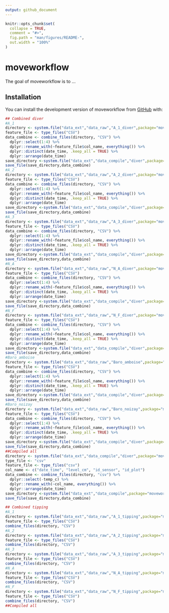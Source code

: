 ```yaml
---
output: github_document
---
```


<!-- README.md is generated from README.Rmd. Please edit that file -->

```r
knitr::opts_chunk$set(
  collapse = TRUE,
  comment = "#>",
  fig.path = "man/figures/README-",
  out.width = "100%"
)
```

# moveworkflow

<!-- badges: start -->
<!-- badges: end -->

The goal of moveworkflow is to ...

## Installation

You can install the development version of moveworkflow from [GitHub](https://github.com/) with:


``` r
## Combined diver
#A_1
directory <- system.file("data_ext","data_raw","A_1_diver",package="moveworkflow", mustWork=TRUE)
feature_file <- type_files("CSV")
data_combine <- combine_files(directory, "CSV") %>% 
  dplyr::select(1:4) %>% 
  dplyr::rename_with(~feature_file$col_name, everything()) %>% 
  dplyr::distinct(date_time, .keep_all = TRUE) %>% 
  dplyr::arrange(date_time)
save_directory <-system.file("data_ext","data_compile","diver",package="moveworkflow", mustWork=TRUE)
save_file(save_directory,data_combine)
#A_2
directory <- system.file("data_ext","data_raw","A_2_diver",package="moveworkflow", mustWork=TRUE)
feature_file <- type_files("CSV")
data_combine <- combine_files(directory, "CSV") %>% 
  dplyr::select(1:4) %>% 
  dplyr::rename_with(~feature_file$col_name, everything()) %>% 
  dplyr::distinct(date_time, .keep_all = TRUE) %>% 
  dplyr::arrange(date_time)
save_directory <-system.file("data_ext","data_compile","diver",package="moveworkflow", mustWork=TRUE)
save_file(save_directory,data_combine)
#A_3
directory <- system.file("data_ext","data_raw","A_3_diver",package="moveworkflow", mustWork=TRUE)
feature_file <- type_files("CSV")
data_combine <- combine_files(directory, "CSV") %>% 
  dplyr::select(1:4) %>% 
  dplyr::rename_with(~feature_file$col_name, everything()) %>% 
  dplyr::distinct(date_time, .keep_all = TRUE) %>% 
  dplyr::arrange(date_time)
save_directory <-system.file("data_ext","data_compile","diver",package="moveworkflow", mustWork=TRUE)
save_file(save_directory,data_combine)
#N_A
directory <- system.file("data_ext","data_raw","N_A_diver",package="moveworkflow", mustWork=TRUE)
feature_file <- type_files("CSV")
data_combine <- combine_files(directory, "CSV") %>% 
  dplyr::select(1:4) %>% 
  dplyr::rename_with(~feature_file$col_name, everything()) %>% 
  dplyr::distinct(date_time, .keep_all = TRUE) %>% 
  dplyr::arrange(date_time)
save_directory <-system.file("data_ext","data_compile","diver",package="moveworkflow", mustWork=TRUE)
save_file(save_directory,data_combine)
#N_F
directory <- system.file("data_ext","data_raw","N_F_diver",package="moveworkflow", mustWork=TRUE)
feature_file <- type_files("CSV")
data_combine <- combine_files(directory, "CSV") %>% 
  dplyr::select(1:4) %>% 
  dplyr::rename_with(~feature_file$col_name, everything()) %>% 
  dplyr::distinct(date_time, .keep_all = TRUE) %>% 
  dplyr::arrange(date_time)
save_directory <-system.file("data_ext","data_compile","diver",package="moveworkflow", mustWork=TRUE)
save_file(save_directory,data_combine)
#Baro_amboise
directory <- system.file("data_ext","data_raw","Baro_amboise",package="moveworkflow", mustWork=TRUE)
feature_file <- type_files("CSV")
data_combine <- combine_files(directory, "CSV") %>% 
  dplyr::select(1:4) %>% 
  dplyr::rename_with(~feature_file$col_name, everything()) %>% 
  dplyr::distinct(date_time, .keep_all = TRUE) %>% 
  dplyr::arrange(date_time)
save_directory <-system.file("data_ext","data_compile","diver",package="moveworkflow", mustWork=TRUE)
save_file(save_directory,data_combine)
#Baro_noizay
directory <- system.file("data_ext","data_raw","Baro_noizay",package="moveworkflow", mustWork=TRUE)
feature_file <- type_files("CSV")
data_combine <- combine_files(directory, "CSV") %>% 
  dplyr::select(1:4) %>% 
  dplyr::rename_with(~feature_file$col_name, everything()) %>% 
  dplyr::distinct(date_time, .keep_all = TRUE) %>% 
  dplyr::arrange(date_time)
save_directory <-system.file("data_ext","data_compile","diver",package="moveworkflow", mustWork=TRUE)
save_file(save_directory,data_combine)
##Compiled all
directory <- system.file("data_ext","data_compile","diver",package="moveworkflow", mustWork=TRUE)
type_file <- "csv"
feature_file <- type_files("csv")
col_name <- c("date_time", "level_cm", "id_sensor", "id_plot")
data_combine <- combine_files(directory, "csv") %>% 
  dplyr::select(-temp_c) %>% 
  dplyr::rename_with(~col_name, everything()) %>% 
  dplyr::arrange(date_time)
save_directory <-system.file("data_ext","data_compile",package="moveworkflow", mustWork=TRUE)
save_file(save_directory,data_combine)
```

``` r
## Combined tipping
#A_1
directory <- system.file("data_ext","data_raw","A_1_tipping",package="moveworkflow", mustWork=TRUE)
feature_file <- type_files("CSV")
combine_files(directory, "CSV")
#A_2
directory <- system.file("data_ext","data_raw","A_2_tipping",package="moveworkflow", mustWork=TRUE)
feature_file <- type_files("CSV")
combine_files(directory, "CSV")
#A_3
directory <- system.file("data_ext","data_raw","A_3_tipping",package="moveworkflow", mustWork=TRUE)
feature_file <- type_files("CSV")
combine_files(directory, "CSV")
#N_A
directory <- system.file("data_ext","data_raw","N_A_tipping",package="moveworkflow", mustWork=TRUE)
feature_file <- type_files("CSV")
combine_files(directory, "CSV")
#N_F
directory <- system.file("data_ext","data_raw","N_F_tipping",package="moveworkflow", mustWork=TRUE)
feature_file <- type_files("CSV")
combine_files(directory, "CSV")
##Compiled all
```

